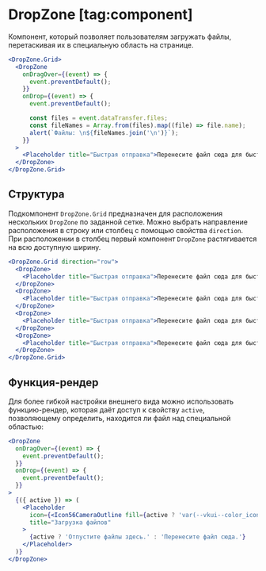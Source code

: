 <Overview group="forms">

# DropZone [tag:component]

Компонент, который позволяет пользователям загружать файлы, перетаскивая их в специальную область на странице.

</Overview>

<Playground>

```jsx
<DropZone.Grid>
  <DropZone
    onDragOver={(event) => {
      event.preventDefault();
    }}
    onDrop={(event) => {
      event.preventDefault();

      const files = event.dataTransfer.files;
      const fileNames = Array.from(files).map((file) => file.name);
      alert(`Файлы: \n${fileNames.join('\n')}`);
    }}
  >
    <Placeholder title="Быстрая отправка">Перенесите файл сюда для быстрой отправки.</Placeholder>
  </DropZone>
</DropZone.Grid>
```

</Playground>

## Структура

Подкомпонент `DropZone.Grid` предназначен для расположения нескольких `DropZone` по заданной сетке.
Можно выбрать направление расположения в строку или столбец с помощью свойства `direction`.
При расположении в столбец первый компонент `DropZone` растягивается на всю доступную ширину.

<Playground>

```jsx
<DropZone.Grid direction="row">
  <DropZone>
    <Placeholder title="Быстрая отправка">Перенесите файл сюда для быстрой отправки.</Placeholder>
  </DropZone>
  <DropZone>
    <Placeholder title="Быстрая отправка">Перенесите файл сюда для быстрой отправки.</Placeholder>
  </DropZone>
  <DropZone>
    <Placeholder title="Быстрая отправка">Перенесите файл сюда для быстрой отправки.</Placeholder>
  </DropZone>
  <DropZone>
    <Placeholder title="Быстрая отправка">Перенесите файл сюда для быстрой отправки.</Placeholder>
  </DropZone>
</DropZone.Grid>
```

</Playground>

## Функция-рендер

Для более гибкой настройки внешнего вида можно использовать функцию-рендер, которая даёт доступ к свойству `active`,
позволяющему определить, находится ли файл над специальной областью:

<Playground>

```jsx
<DropZone
  onDragOver={(event) => {
    event.preventDefault();
  }}
  onDrop={(event) => {
    event.preventDefault();
  }}
>
  {({ active }) => (
    <Placeholder
      icon={<Icon56CameraOutline fill={active ? 'var(--vkui--color_icon_accent)' : undefined} />}
      title="Загрузка файлов"
    >
      {active ? 'Отпустите файлы здесь.' : 'Перенесите файл сюда.'}
    </Placeholder>
  )}
</DropZone>
```

</Playground>
